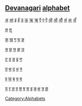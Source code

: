 ==[[Devanagari]] [[alphabet]]==
{{wikipedia}}
[[अ]] [[आ]] [[इ]] [[ई]] [[उ]] [[ऊ]] [[ऋ]] [[ॠ]] [[ऍ]] [[ए]] [[ऐ]] [[ऑ]] [[ओ]] [[औ]] [[अं]] [[अः]] [[अँ]]

[[ऌ]] [[ॡ]] 

[[क]] [[ख]] [[ग]] [[घ]] [[ङ]] 

[[च]] [[छ]] [[ज]] [[झ]] [[ञ]]

[[ट]] [[ठ]] [[ड]] [[ढ]] [[ण]] 

[[त]] [[थ]] [[द]] [[ध]] [[न]]

[[प]] [[फ]] [[ब]] [[भ]] [[म]]

[[य]] [[र]] [[ल]] [[व]] [[श]] [[ष]] [[स]] [[ह]] [[ळ]] [[क्ष]] [[त्र]] [[ज्ञ]]

[[Category:Alphabets]]